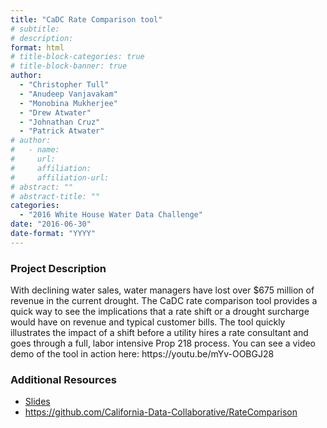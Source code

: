 ```yaml
---
title: "CaDC Rate Comparison tool"
# subtitle: 
# description: 
format: html
# title-block-categories: true
# title-block-banner: true
author: 
  - "Christopher Tull"
  - "Anudeep Vanjavakam"
  - "Monobina Mukherjee"
  - "Drew Atwater"
  - "Johnathan Cruz"
  - "Patrick Atwater"
# author:
#   - name: 
#     url: 
#     affiliation: 
#     affiliation-url:
# abstract: ""
# abstract-title: ""
categories: 
  - "2016 White House Water Data Challenge"
date: "2016-06-30"
date-format: "YYYY"
---
```


<!-- COMMENT
## params_NOTUSED-proj_title

#### Year: params_NOTUSED-year

#### Topics: params_NOTUSED-topics

#### Awards: params_NOTUSED-awards

#### Team Members: params_NOTUSED-team_members
UNCOMMENT -->

### Project Description

With declining water sales, water managers have lost over $675 million of revenue in the current drought. The CaDC rate comparison tool provides a quick way to see the implications that a rate shift or a drought surcharge would have on revenue and typical customer bills. The tool quickly illustrates the impact of a shift before a utility hires a rate consultant and goes through a full, labor intensive Prop 218 process. 
 You can see a video demo of the tool in action here: https://youtu.be/mYv-OOBGJ28

### Additional Resources

- [Slides](https://drive.google.com/file/d/0B5n4IeHrVBinODNsWnpxLUQwRms/view?resourcekey=0-JrFW-I6y4YRQgYT00-Kw8g)
- <https://github.com/California-Data-Collaborative/RateComparison>
